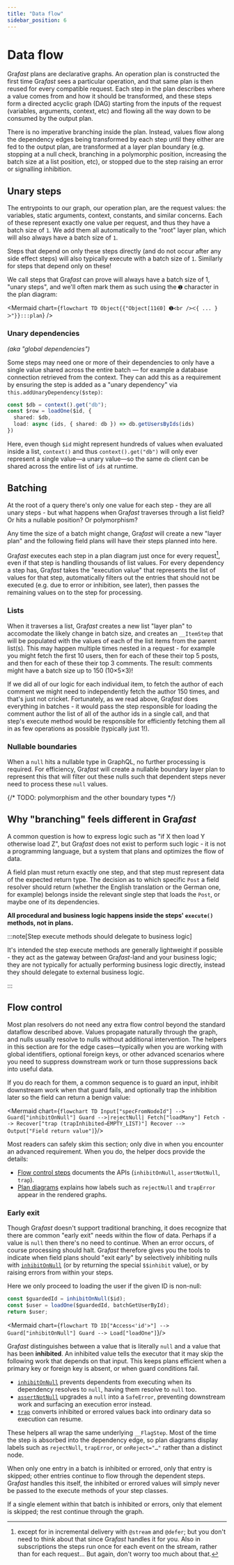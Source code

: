 ```yaml
---
title: "Data flow"
sidebar_position: 6
---
```



# Data flow

Gra*fast* plans are declarative graphs. An operation plan is constructed the
first time Gra*fast* sees a particular operation, and that same plan is then
reused for every compatible request. Each step in the plan describes where a
value comes from and how it should be transformed, and these steps form a
directed acyclic graph (DAG) starting from the inputs of the request (variables,
arguments, context, etc) and flowing all the way down to be consumed by the
output plan.

There is no imperative branching inside the plan. Instead, values flow along the
dependency edges being transformed by each step until they either are fed to the
output plan, are transformed at a layer plan boundary (e.g. stopping at a null
check, branching in a polymorphic position, increasing the batch size at a list
position, etc), or stopped due to the step raising an error or signalling
inhibition.

## Unary steps

The entrypoints to our graph, our operation plan, are the request values: the
variables, static arguments, context, constants, and similar concerns. Each of
these represent exactly one value per request, and thus they have a batch size
of `1`. We add them all automatically to the "root" layer plan, which will also
always have a batch size of `1`.

Steps that depend on only these steps directly (and do not occur after any side
effect steps) will also typically execute with a batch size of `1`. Similarly
for steps that depend only on these!

We call steps that Gra*fast* can prove will always have a batch size of 1,
"unary steps", and we'll often mark them as such using the `➊` character in the
plan diagram:

<Mermaid chart={`
flowchart TD
  Object{{"Object[11∈0] ➊<br />ᐸ{ ... }ᐳ"}}:::plan
`} />

### Unary dependencies

_(aka "global dependencies")_

Some steps may need one or more of their dependencies to only have a single
value shared across the entire batch — for example a database connection
retrieved from the context. They can add this as a requirement by ensuring the
step is added as a "unary dependency" via `this.addUnaryDependency($step)`:

```ts
const $db = context().get("db");
const $row = loadOne($id, {
  shared: $db,
  load: async (ids, { shared: db }) => db.getUsersByIds(ids)
})
```

Here, even though `$id` might represent hundreds of values when evaluated inside
a list, `context()` and thus `context().get("db")` will only ever represent a
single value—a unary value—so the same `db` client can be shared across the
entire list of `ids` at runtime.

## Batching

At the root of a query there's only one value for each step - they are all unary
steps - but what happens when Gra*fast* traverses through a list field? Or hits
a nullable position? Or polymorphism?

Any time the size of a batch might change, Gra*fast* will create a new "layer
plan" and the following field plans will have their steps planned into here.

Gra*fast* executes each step in a plan diagram just once for every request[^1],
even if that step is handling thousands of list values. For every dependency a
step has, Gra*fast* takes the "execution value" that represents the list of
values for that step, automatically filters out the entries that should not be
executed (e.g. due to error or inhibition, see later), then passes the remaining
values on to the step for processing. 

[^1]: except for in incremental delivery with `@stream` and `@defer`; but you
don't need to think about that since Gra*fast* handles it for you. Also in
subscriptions the steps run once for each event on the stream, rather than for
each request... But again, don't worry too much about that.

### Lists

When it traverses a list, Gra*fast* creates a new list "layer plan" to
accomodate the likely change in batch size, and creates an `__ItemStep` that
will be populated with the values of each of the list items from the parent
list(s). This may happen multiple times nested in a request - for example you
might fetch the first 10 users, then for each of these their top 5 posts, and
then for each of these their top 3 comments. The result: comments might have a
batch size up to 150 (10&times;5&times;3)!

If we did all of our logic for each individual item, to fetch the author of each
comment we might need to independently fetch the author 150 times, and that's
just not cricket. Fortunately, as we read above, Gra*fast* does everything in
batches - it would pass the step responsible for loading the comment author the
list of all of the author ids in a single call, and that step's execute method
would be responsible for efficiently fetching them all in as few operations as
possible (typically just 1!).

### Nullable boundaries

When a `null` hits a nullable type in GraphQL, no further processing is
required. For efficiency, Gra*fast* will create a nullable boundary layer plan
to represent this that will filter out these nulls such that dependent steps
never need to process these `null` values.

{/* TODO: polymorphism and the other boundary types */}

## Why "branching" feels different in Gra*fast*

A common question is how to express logic such as "if X then load Y otherwise
load Z", but Gra*fast* does not exist to perform such logic - it is not a
programming language, but a system that plans and optimizes the flow of data.

A field plan must return exactly one step, and that step must represent data of
the expected return type. The decision as to which specific `Post` a field
resolver should return (whether the English translation or the German one, for
example) belongs inside the relevant single step that loads the `Post`, or maybe
one of its dependencies.

**All procedural and business logic happens inside the steps' `execute()`
methods, not in plans.**

:::note[Step execute methods should delegate to business logic]

It's intended the step execute methods are generally lightweight if possible -
they act as the gateway between Gra*fast*-land and your business logic; they are
not typically for actually performing business logic directly, instead they
should delegate to external business logic.

:::

## Flow control

Most plan resolvers do not need any extra flow control beyond the standard
dataflow described above. Values propagate naturally through the graph, and
nulls usually resolve to nulls without additional intervention. The helpers in
this section are for the edge cases—typically when you are working with global
identifiers, optional foreign keys, or other advanced scenarios where you need
to suppress downstream work or turn those suppressions back into useful data.

If you do reach for them, a common sequence is to guard an input, inhibit
downstream work when that guard fails, and optionally trap the inhibition later
so the field can return a benign value:

<Mermaid chart={`
flowchart TD
  Input["specFromNodeId"] --> Guard["inhibitOnNull"]
  Guard -->|rejectNull| Fetch["loadMany"]
  Fetch --> Recover["trap (trapInhibited→EMPTY_LIST)"]
  Recover --> Output["Field return value"]
`}/>

Most readers can safely skim this section; only dive in when you encounter an
advanced requirement. When you do, the helper docs provide the details:

- [Flow control steps](./step-library/standard-steps/index.mdx#flow-control)
  documents the APIs (`inhibitOnNull`, `assertNotNull`, `trap`).
- [Plan diagrams](./plan-diagrams.mdx) explains how labels such as `rejectNull`
  and `trapError` appear in the rendered graphs.

### Early exit

Though Gra*fast* doesn't support traditional branching, it does recognize that
there are common "early exit" needs within the flow of data. Perhaps if a value
is `null` then there's no need to continue. When an error occurs, of course
processing should halt. Gra*fast* therefore gives you the tools to indicate when
field plans should "exit early" by selectively inhibiting nulls with
[`inhibitOnNull`](./step-library/standard-steps/inhibitOnNull.mdx) (or by
returning the special `$$inhibit` value), or by raising errors from within your
steps. 

Here we only proceed to loading the user if the given ID is non-null:

```ts
const $guardedId = inhibitOnNull($id);
const $user = loadOne($guardedId, batchGetUserById);
return $user;
```

<Mermaid chart={`
flowchart TD
  ID["Access<'id'>"] --> Guard["inhibitOnNull"]
  Guard --> Load["loadOne"]
`}/>

Gra*fast* distinguishes between a value that is literally `null` and a value
that has been **inhibited**. An inhibited value tells the executor that it may
skip the following work that depends on that input. This keeps plans efficient
when a primary key or foreign key is absent, or when guard conditions fail.

- [`inhibitOnNull`](./step-library/standard-steps/inhibitOnNull.mdx) prevents
  dependents from executing when its dependency resolves to `null`, having them
  resolve to `null` too.
- [`assertNotNull`](./step-library/standard-steps/assertNotNull.mdx) upgrades a
  `null` into a `SafeError`, preventing downstream work and surfacing an
  execution error instead.
- [`trap`](./step-library/standard-steps/trap.mdx) converts inhibited or errored
  values back into ordinary data so execution can resume.

These helpers all wrap the same underlying `__FlagStep`. Most of the time the
step is absorbed into the dependency edge, so plan diagrams display labels such
as `rejectNull`, `trapError`, or `onReject="…"` rather than a distinct node.

When only one entry in a batch is inhibited or errored, only that entry is
skipped; other entries continue to flow through the dependent steps. Gra*fast*
handles this itself, the inhibited or errored values will simply never be passed
to the execute methods of your step classes.

If a single element within that batch is inhibited or errors, only that element
is skipped; the rest continue through the graph.
